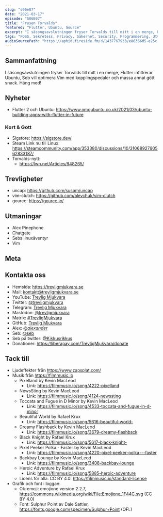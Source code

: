 ```yaml
---
slug: "s06e07"
date: "2021-03-17"
episode: "S06E07"
title: "Frusen Torvalds"
featured: "Flutter, Ubuntu, Gource"
excerpt: "I säsongsavslutningen fryser Torvalds till mitt i en merge, Flutter infiltrerar Ubuntu, Seb vill optimera Vim med kopplingspedaler och massa annat gött snack. Häng med!"
tags: "FOSS, Sekretess, Privacy, Säkerhet, Security, Programmering, Utveckling, Mjukvara, PinePhone, Technology, Linux, Open Source, Flutter, Ubuntu, Sigstore, Steam Link, Linus Torvalds, uncap, vim-clutch, gource"
audioSourcePath: "https://aphid.fireside.fm/d/1437767933/e86366d5-e25c-4aab-9a13-33b7144ac160/d10e566d-38f4-4d6b-8aae-0e9cb1c2ac5a.mp3"
---
```


## Sammanfattning

I säsongsavslutningen fryser Torvalds till mitt i en merge, Flutter infiltrerar Ubuntu, Seb vill optimera Vim med kopplingspedaler och massa annat gött snack. Häng med!

## Nyheter

- Flutter 2 och Ubuntu: https://www.omgubuntu.co.uk/2021/03/ubuntu-building-apps-with-flutter-in-future

### Kort & Gott

- Sigstore: https://sigstore.dev/
- Steam Link nu till Linux: https://steamcommunity.com/app/353380/discussions/10/3106892760562833187/
- Torvalds-nytt:
  - https://lwn.net/Articles/848265/

## Trevligheter

- uncap: https://github.com/susam/uncap
- vim-clutch: https://github.com/alevchuk/vim-clutch
- gource: https://gource.io/

## Utmaningar

- Alex Pinephone
- Chatgate
- Sebs linuxäventyr
- Vim

## Meta

## Kontakta oss

- Hemsida: https://trevligmjukvara.se
- Mail: kontakt@trevligmjukvara.se
- YouTube: [Trevlig Mjukvara](https://www.youtube.com/channel/UCRVmpkj-XM6UhUCjGiL3hhQ)
- Twitter: [@trevligmjukvara](https://twitter.com/trevligmjukvara)
- Telegram: [Trevlig Mjukvara](https://t.me/trevligmjukvara)
- Mastodon: [@trevligmjukvara](https://mastodon.linuxkompis.se/@trevligmjukvara)
- Matrix: [#TrevligMjukvara](https://matrix.to/#/%23TrevligMjukvara:matrix.org)
- GitHub: [Trevlig Mjukvara](https://github.com/trevligmjukvara)
- Alex: [@_alexander_](https://mastodon.online/@_alexander_)
- Seb: [@seb](https://social.gelotte.dev/@seb)
- Seb på twitter: [@Kikkusrikkus](https://twitter.com/Kikkusrikkus)
- Donationer: https://liberapay.com/TrevligMjukvara/donate

## Tack till

- Ljudeffekter från https://www.zapsplat.com/
- Musik från https://filmmusic.io
  - Pixelland by Kevin MacLeod
    - Link: https://filmmusic.io/song/4222-pixelland
  - NewsSting by Kevin MacLeod
    - Link: https://filmmusic.io/song/4124-newssting
  - Toccata and Fugue in D Minor by Kevin MacLeod
    - Link: https://filmmusic.io/song/4533-toccata-and-fugue-in-d-minor
  - Beautiful World by Rafael Krux
    - Link: https://filmmusic.io/song/5616-beautiful-world-
  - Dreamy Flashback by Kevin MacLeod
    - Link: https://filmmusic.io/song/3679-dreamy-flashback
  - Black Knight by Rafael Krux
    - Link: https://filmmusic.io/song/5617-black-knight-
  - Pixel Peeker Polka - Faster by Kevin MacLeod
    - Link: https://filmmusic.io/song/4220-pixel-peeker-polka---faster
  - Backbay Lounge by Kevin MacLeod
    - Link: https://filmmusic.io/song/3408-backbay-lounge
  - Heroic Adventure by Rafael Krux
    - Link: https://filmmusic.io/song/5885-heroic-adventure
  - Licens för alla: CC BY 4.0: https://filmmusic.io/standard-license
- Grafik och font i loggan:
  - Ok-emoji: emojione version 2.2.7, https://commons.wikimedia.org/wiki/File:Emojione_1F44C.svg (CC BY 4.0)
  - Font: Sulphur Point av Dale Sattler, https://fonts.google.com/specimen/Sulphur+Point (OFL)

